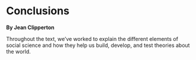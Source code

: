 # Conclusions

**By Jean Clipperton**

Throughout the text, we've worked to explain the different elements of social science and how they help us build, develop, and test theories about the world.
